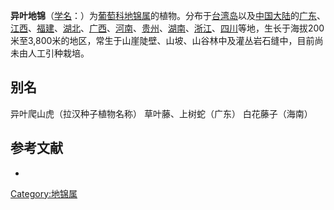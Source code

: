 {{Speciesbox
| name = 异叶地锦
| status = 
| status_system = 
| image = Op and p.dalzeilii 001.jpg
| image_width = 250px
| genus = Parthenocissus
| species = dalzielii
| authority = Gagnep.
}}

'''异叶地锦'''（[[学名|学名]]：{{lang|la|''Parthenocissus dalzielii''}}）为[[葡萄科|葡萄科]][[地锦属|地锦属]]的植物。分布于[[台湾岛|台湾岛]]以及[[中国大陆|中国大陆]]的[[广东|广东]]、[[江西|江西]]、[[福建|福建]]、[[湖北|湖北]]、[[广西|广西]]、[[河南|河南]]、[[贵州|贵州]]、[[湖南|湖南]]、[[浙江|浙江]]、[[四川|四川]]等地，生长于海拔200米至3,800米的地区，常生于山崖陡壁、山坡、山谷林中及灌丛岩石缝中，目前尚未由人工引种栽培。

== 别名 ==
异叶爬山虎（拉汉种子植物名称） 草叶藤、上树蛇（广东） 白花藤子（海南）

== 参考文献 ==
<div class="references-small">
* {{cite web| url =http://www.bioinfo.cn/db05/KmzwSpecies.php?action=view&id=23916| title =异叶地锦| work =《中国高等植物数据库全库》| publisher =中国科学院微生物研究所| author =昆明植物研究所| accessdate =2009-02-25| deadurl =yes| archiveurl =https://web.archive.org/web/20160305062508/http://www.bioinfo.cn/db05/KmzwSpecies.php?action=view&id=23916| archivedate =2016-03-05}}
</div>
{{Taxonbar|from=Q1024194}}

[[Category:地锦属|Category:地锦属]]


{{Vitaceae-stub}}